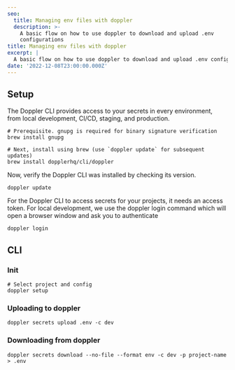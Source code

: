 ```yaml
---
seo:
  title: Managing env files with doppler
  description: >-
    A basic flow on how to use doppler to download and upload .env
    configurations
title: Managing env files with doppler
excerpt: |
  A basic flow on how to use doppler to download and upload .env configurations
date: '2022-12-08T23:00:00.000Z'
---
```


## Setup

The Doppler CLI provides access to your secrets in every environment, from local development, CI/CD, staging, and production.&#x20;

```shell
# Prerequisite. gnupg is required for binary signature verification
brew install gnupg

# Next, install using brew (use `doppler update` for subsequent updates)
brew install dopplerhq/cli/doppler
```

Now, verify the Doppler CLI was installed by checking its version.

```shell
doppler update
```

For the Doppler CLI to access secrets for your projects, it needs an access token. For local development, we use the doppler login command which will open a browser window and ask you to authenticate

```shell
doppler login
```



## CLI

### Init

```shell
# Select project and config
doppler setup
```

### Uploading to doppler

```shell
doppler secrets upload .env -c dev
```



### Downloading from doppler

```shell
doppler secrets download --no-file --format env -c dev -p project-name  > .env
```

